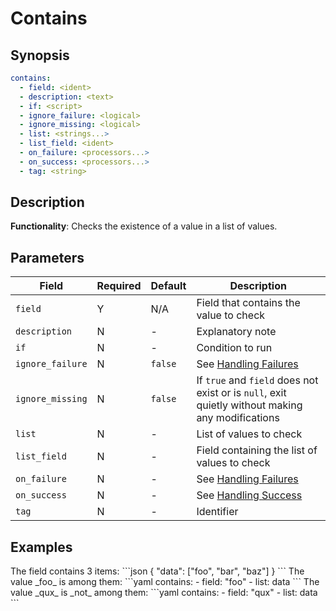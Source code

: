 # Contains

## Synopsis

```yaml {2}
contains:
  - field: <ident>
  - description: <text>
  - if: <script>
  - ignore_failure: <logical>
  - ignore_missing: <logical>
  - list: <strings...>
  - list_field: <ident>
  - on_failure: <processors...>
  - on_success: <processors...>
  - tag: <string>
```

## Description

**Functionality**: Checks the existence of a value in a list of values.

## Parameters

|Field|Required|Default|Description|
|---|---|---|---|
|`field`|Y|N/A|Field that contains the value to check|
|`description`|N|-|Explanatory note|
|`if`|N|-|Condition to run|
|`ignore_failure`|N|`false`|See [Handling Failures](../handling-failures.mdx)|
|`ignore_missing`|N|`false`|If `true` and `field` does not exist or is `null`, exit quietly without making any modifications|
|`list`|N|-|List of values to check|
|`list_field`|N|-|Field containing the list of values to check|
|`on_failure`|N|-|See [Handling Failures](../handling-failures.mdx)|
|`on_success`|N|-|See [Handling Success](../handling-success.mdx)|
|`tag`|N|-|Identifier|

## Examples

<ExampleGrid>
  <CommentCol>
    The field contains 3 items:
  </CommentCol>
  <CodeCol>
    ```json
    {
      "data": ["foo", "bar", "baz"]
    }
    ```
  </CodeCol>
  <CommentCol>
    The value _foo_ is among them:
  </CommentCol>
  <CodeCol>
    ```yaml
    contains:
      - field: "foo"
      - list: data
    ```
  </CodeCol>

  <CommentCol>
    The value _qux_ is _not_ among them:
  </CommentCol>
  <CodeCol>
    ```yaml
    contains:
      - field: "qux"
      - list: data
    ```
  </CodeCol>
</ExampleGrid>
